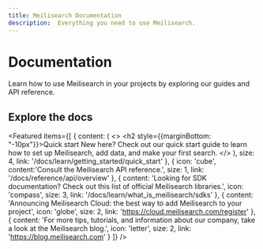 ```yaml
---
title: Meilisearch Documentation
description:  Everything you need to use Meilisearch.
---
```


# Documentation

Learn how to use Meilisearch in your projects by exploring our guides and API reference.

## Explore the docs

<Featured items={[
  {
    content: (
        <>
          <h2 style={{marginBottom: "-10px"}}>Quick start</h2> New here? Check out our quick start guide to learn how to set up Meilisearch, add data, and make your first search.
        </>
      ),
    size: 4,
    link: '/docs/learn/getting_started/quick_start'
  },
  {
    icon: 'cube',
    content:'Consult the Meilisearch API reference.',
    size: 1,
    link: '/docs/reference/api/overview'
  },
  {
    content: 'Looking for SDK documentation? Check out this list of official Meilisearch libraries.',
    icon: 'compass',
    size: 3,
    link: '/docs/learn/what_is_meilisearch/sdks'
  },
  {
    content: 'Announcing Meilisearch Cloud: the best way to add Meilisearch to your project',
    icon: 'globe',
    size: 2,
    link: 'https://cloud.meilisearch.com/register'
  },
  {
    content:
      'For more tips, tutorials, and information about our company, take a look at the Meilisearch blog.',
    icon: 'letter',
    size: 2,
    link: 'https://blog.meilisearch.com'
  }
]} />
